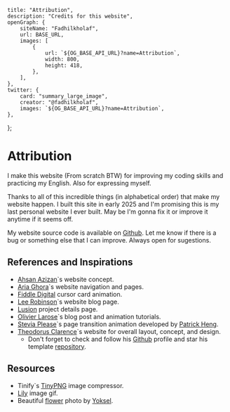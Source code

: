 
    title: "Attribution",
    description: "Credits for this website",
    openGraph: {
        siteName: "Fadhilkholaf",
        url: BASE_URL,
        images: [
            {
                url: `${OG_BASE_API_URL}?name=Attribution`,
                width: 800,
                height: 418,
            },
        ],
    },
    twitter: {
        card: "summary_large_image",
        creator: "@fadhilkholaf",
        images: `${OG_BASE_API_URL}?name=Attribution`,
    },
};

# Attribution

I make this website (From scratch BTW) for improving my coding skills and practicing my English. Also for expressing myself.

Thanks to all of this incredible things (in alphabetical order) that make my website happen. I built this site in early 2025 and I'm promising this is my last personal website I ever built. May be I'm gonna fix it or improve it anytime if it seems off.

My website source code is available on [Github](https://github.com/fadhilkholaf/tulungagung). Let me know if there is a bug or something else that I can improve. Always open for sugestions.

## References and Inspirations

- [Ahsan Azizan](https://www.ahsanzizan.xyz)\`s website concept.
- [Aria Ghora](https://ghora.net)\`s website navigation and pages.
- [Fiddle Digital](https://fiddle.digital) cursor card animation.
- [Lee Robinson](https://leerob.com)\`s website blog page.
- [Lusion](https://lusion.co) project details page.
- [Olivier Larose](https://blog.olivierlarose.com)\`s blog post and animation tutorials.
- [Stevia Please](https://www.steviaplease.me)\`s page transition animation developed by [Patrick Heng](https://patrickheng.com).
- [Theodorus Clarence](https://theodorusclarence.com)\`s website for overall layout, concept, and design.
    - Don't forget to check and follow his [Github](https://github.com/theodorusclarence) profile and star his template [repository](https://github.com/theodorusclarence/ts-nextjs-tailwind-starter).

## Resources

- Tinify`s [TinyPNG](https://tinypng.com) image compressor.
- [Lily](https://tenor.com/view/love-mylofly-jkt48-lily-cantik-lily-lucu-gif-2165950836249670182) image gif.
- Beautiful [flower](https://unsplash.com/photos/selective-focus-photography-of-purple-petaled-flower-ko-Dt_501t4) photo by [Yoksel](https://unsplash.com/@yoksel).
